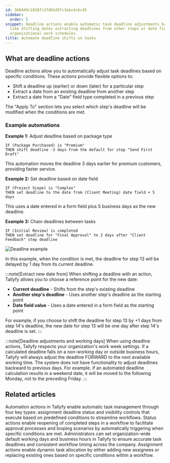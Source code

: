 ```yaml
---
id: 360449c1838fc2fd61d5fc3abc4c6c45
sidebar:
  order: 5
snippet: Deadline actions enable automatic task deadline adjustments based on conditions
  like shifting dates extracting deadlines from other steps or date fields and respecting
  organizational work schedules.
title: Automate deadline shifts on tasks
---
```


## What are deadline actions

Deadline actions allow you to automatically adjust task deadlines based on specific conditions. These actions provide flexible options to:

- Shift a deadline up (earlier) or down (later) for a particular step
- Extract a date from an existing deadline from another step
- Extract a date from a "Date" field type completed in a previous step

The "Apply To" section lets you select which step's deadline will be modified when the conditions are met.

### Example automations

**Example 1:** Adjust deadline based on package type
```
IF (Package Purchased) is "Premium" 
THEN shift deadline -3 days from the default for step "Send First Draft"
```
This automation moves the deadline 3 days earlier for premium customers, providing faster service.

**Example 2:** Set deadline based on date field
```
IF (Project Scope) is "Complex"
THEN set deadline to the date from (Client Meeting) date field + 5 days
```
This uses a date entered in a form field plus 5 business days as the new deadline.

**Example 3:** Chain deadlines between tasks
```
IF (Initial Review) is completed
THEN set deadline for "Final Approval" to 2 days after "Client Feedback" step deadline
```

![Deadline example](https://screenshots.tallyfy.com/tallyfy%2Fpro%2Fdesktop-light-deadline-automation-example.png)

In this example, when the condition is met, the deadline for step 13 will be delayed by 1 day from its current deadline.

:::note[Extract new date from]
When shifting a deadline with an action, Tallyfy allows you to choose a reference point for the new date:

- **Current deadline** - Shifts from the step's existing deadline
- **Another step's deadline** - Uses another step's deadline as the starting point
- **Date field value** - Uses a date entered in a form field as the starting point

For example, if you choose to shift the deadline for step 13 by +1 days from step 14's deadline, the new date for step 13 will be one day after step 14's deadline is set.
:::

:::note[Deadline adjustments and working days]
When using deadline actions, Tallyfy respects your organization's work week settings. If a calculated deadline falls on a non-working day or outside business hours, Tallyfy will always adjust the deadline FORWARD to the next available working time. The system does not have functionality to adjust deadlines backward to previous days. For example, if an automated deadline calculation results in a weekend date, it will be moved to the following Monday, not to the preceding Friday.
:::


## Related articles
<CardGrid>
<LinkTitleCard header="<b>Automations > Actions</b>" href="/products/pro/documenting/templates/automations/actions/" > Automation actions in Tallyfy enable automatic task management through four key types: assignment deadline status and visibility controls that execute based on predefined conditions to streamline workflows. </LinkTitleCard>
<LinkTitleCard header="<b>Actions > Automate changing the status of tasks</b>" href="/products/pro/documenting/templates/automations/actions/status-actions/" > Status actions enable reopening of completed steps in a workflow to facilitate approval processes and looping scenarios by automatically triggering when specific conditions are met. </LinkTitleCard>
<LinkTitleCard header="<b>Org Settings > Customize work week</b>" href="/products/pro/settings/org-settings/how-to-adjust-task-deadlines-to-work-week/" > Administrators can set organization-wide default working days and business hours in Tallyfy to ensure accurate task deadlines and consistent workflow timing across the company. </LinkTitleCard>
<LinkTitleCard header="<b>Actions > Automate task assignments</b>" href="/products/pro/documenting/templates/automations/actions/asignment-actions/" > Assignment actions enable dynamic task allocation by either adding new assignees or replacing existing ones based on specific conditions within a workflow. </LinkTitleCard>
</CardGrid>